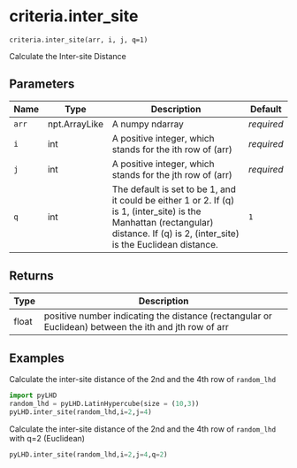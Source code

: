 # criteria.inter_site { #pyLHD.criteria.inter_site }

`criteria.inter_site(arr, i, j, q=1)`

Calculate the Inter-site Distance

## Parameters

| Name   | Type          | Description                                                                                                                                                                        | Default    |
|--------|---------------|------------------------------------------------------------------------------------------------------------------------------------------------------------------------------------|------------|
| `arr`  | npt.ArrayLike | A numpy ndarray                                                                                                                                                                    | _required_ |
| `i`    | int           | A positive integer, which stands for the ith row of (arr)                                                                                                                          | _required_ |
| `j`    | int           | A positive integer, which stands for the jth row of (arr)                                                                                                                          | _required_ |
| `q`    | int           | The default is set to be 1, and it could be either 1 or 2. If (q) is 1, (inter_site) is the Manhattan (rectangular) distance. If (q) is 2, (inter_site) is the Euclidean distance. | `1`        |

## Returns

| Type   | Description                                                                                           |
|--------|-------------------------------------------------------------------------------------------------------|
| float  | positive number indicating the distance (rectangular or Euclidean) between the ith and jth row of arr |

## Examples



Calculate the inter-site distance of the 2nd and the 4th row of `random_lhd`
```python
import pyLHD
random_lhd = pyLHD.LatinHypercube(size = (10,3))
pyLHD.inter_site(random_lhd,i=2,j=4)
```
Calculate the inter-site distance of the 2nd and the 4th row of `random_lhd` with q=2 (Euclidean)
```python
pyLHD.inter_site(random_lhd,i=2,j=4,q=2)
```